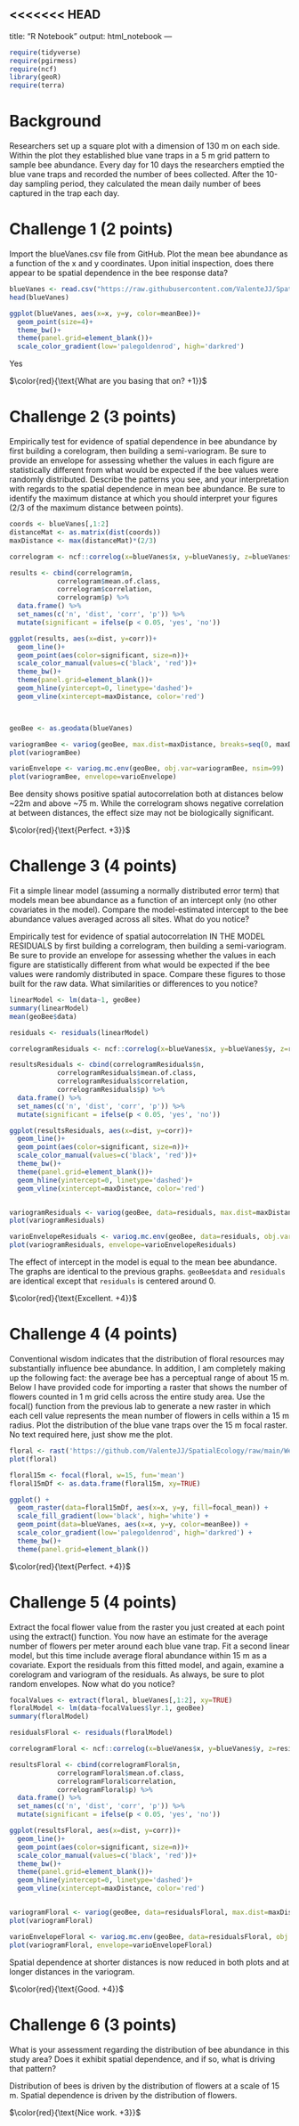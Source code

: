 <<<<<<< HEAD
---
title: "R Notebook"
output: html_notebook
---

```r

require(tidyverse)
require(pgirmess)
require(ncf)
library(geoR)
require(terra)
```


# Background

Researchers set up a square plot with a dimension of 130 m on each side. Within the plot they established blue vane traps in a 5 m grid pattern to sample bee abundance. Every day for 10 days the researchers emptied the blue vane traps and recorded the number of bees collected. After the 10-day sampling period, they calculated the mean daily number of bees captured in the trap each day.

# Challenge 1 (2 points)

Import the blueVanes.csv file from GitHub. Plot the mean bee abundance as a function of the x and y coordinates. Upon initial inspection, does there appear to be spatial dependence in the bee response data?

```r
blueVanes <- read.csv("https://raw.githubusercontent.com/ValenteJJ/SpatialEcology/main/Week6/blueVanes.csv")
head(blueVanes)

ggplot(blueVanes, aes(x=x, y=y, color=meanBee))+
  geom_point(size=4)+
  theme_bw()+
  theme(panel.grid=element_blank())+
  scale_color_gradient(low='palegoldenrod', high='darkred')
```

Yes

$\color{red}{\text{What are you basing that on? +1}}$


# Challenge 2 (3 points)

Empirically test for evidence of spatial dependence in bee abundance by first building a corelogram, then building a semi-variogram. Be sure to provide an envelope for assessing whether the values in each figure are statistically different from what would be expected if the bee values were randomly distributed. Describe the patterns you see, and your interpretation with regards to the spatial dependence in mean bee abundance. Be sure to identify the maximum distance at which you should interpret your figures (2/3 of the maximum distance between points).

```r
coords <- blueVanes[,1:2]
distanceMat <- as.matrix(dist(coords))
maxDistance <- max(distanceMat)*(2/3)

correlogram <- ncf::correlog(x=blueVanes$x, y=blueVanes$y, z=blueVanes$meanBee, increment=5, resamp=100)

results <- cbind(correlogram$n,
            correlogram$mean.of.class,
            correlogram$correlation,
            correlogram$p) %>%
  data.frame() %>%
  set_names(c('n', 'dist', 'corr', 'p')) %>%
  mutate(significant = ifelse(p < 0.05, 'yes', 'no'))

ggplot(results, aes(x=dist, y=corr))+
  geom_line()+
  geom_point(aes(color=significant, size=n))+
  scale_color_manual(values=c('black', 'red'))+
  theme_bw()+
  theme(panel.grid=element_blank())+
  geom_hline(yintercept=0, linetype='dashed')+
  geom_vline(xintercept=maxDistance, color='red')



geoBee <- as.geodata(blueVanes)

variogramBee <- variog(geoBee, max.dist=maxDistance, breaks=seq(0, maxDistance, by=3))
plot(variogramBee)

varioEnvelope <- variog.mc.env(geoBee, obj.var=variogramBee, nsim=99)
plot(variogramBee, envelope=varioEnvelope)
```

Bee density shows positive spatial autocorrelation both at distances below ~22m and above ~75 m. While the correlogram shows negative correlation at between distances, the effect size may not be biologically significant.

$\color{red}{\text{Perfect. +3}}$


# Challenge 3 (4 points)

Fit a simple linear model (assuming a normally distributed error term) that models mean bee abundance as a function of an intercept only (no other covariates in the model). Compare the model-estimated intercept to the bee abundance values averaged across all sites. What do you notice?  

Empirically test for evidence of spatial autocorrelation IN THE MODEL RESIDUALS by first building a correlogram, then building a semi-variogram. Be sure to provide an envelope for assessing whether the values in each figure are statistically different from what would be expected if the bee values were randomly distributed in space. Compare these figures to those built for the raw data. What similarities or differences to you notice?

```r
linearModel <- lm(data~1, geoBee)
summary(linearModel)
mean(geoBee$data)

residuals <- residuals(linearModel)

correlogramResiduals <- ncf::correlog(x=blueVanes$x, y=blueVanes$y, z=residuals, increment=5, resamp=100)

resultsResiduals <- cbind(correlogramResiduals$n,
            correlogramResiduals$mean.of.class,
            correlogramResiduals$correlation,
            correlogramResiduals$p) %>%
  data.frame() %>%
  set_names(c('n', 'dist', 'corr', 'p')) %>%
  mutate(significant = ifelse(p < 0.05, 'yes', 'no'))

ggplot(resultsResiduals, aes(x=dist, y=corr))+
  geom_line()+
  geom_point(aes(color=significant, size=n))+
  scale_color_manual(values=c('black', 'red'))+
  theme_bw()+
  theme(panel.grid=element_blank())+
  geom_hline(yintercept=0, linetype='dashed')+
  geom_vline(xintercept=maxDistance, color='red')


variogramResiduals <- variog(geoBee, data=residuals, max.dist=maxDistance, breaks=seq(0, maxDistance, by=3))
plot(variogramResiduals)

varioEnvelopeResiduals <- variog.mc.env(geoBee, data=residuals, obj.var=variogramBee, nsim=99)
plot(variogramResiduals, envelope=varioEnvelopeResiduals)
```

The effect of intercept in the model is equal to the mean bee abundance. The graphs are identical to the previous graphs. `geoBee$data` and `residuals` are identical except that `residuals` is centered around 0.

$\color{red}{\text{Excellent. +4}}$


# Challenge 4 (4 points)

Conventional wisdom indicates that the distribution of floral resources may substantially influence bee abundance. In addition, I am completely making up the following fact: the average bee has a perceptual range of about 15 m. Below I have provided code for importing a raster that shows the number of flowers counted in 1 m grid cells across the entire study area. Use the focal() function from the previous lab to generate a new raster in which each cell value represents the mean number of flowers in cells within a 15 m radius. Plot the distribution of the blue vane traps over the 15 m focal raster. No text required here, just show me the plot.

```r
floral <- rast('https://github.com/ValenteJJ/SpatialEcology/raw/main/Week6/floralResources.tif')
plot(floral)

floral15m <- focal(floral, w=15, fun='mean')
floral15mDf <- as.data.frame(floral15m, xy=TRUE)

ggplot() +
  geom_raster(data=floral15mDf, aes(x=x, y=y, fill=focal_mean)) +
  scale_fill_gradient(low='black', high='white') +
  geom_point(data=blueVanes, aes(x=x, y=y, color=meanBee)) +
  scale_color_gradient(low='palegoldenrod', high='darkred') +
  theme_bw()+
  theme(panel.grid=element_blank())
```

$\color{red}{\text{Perfect. +4}}$


# Challenge 5 (4 points)

Extract the focal flower value from the raster you just created at each point using the extract() function. You now have an estimate for the average number of flowers per meter around each blue vane trap. Fit a second linear model, but this time include average floral abundance within 15 m as a covariate. Export the residuals from this fitted model, and again, examine a corelogram and variogram of the residuals. As always, be sure to plot random envelopes. Now what do you notice?

```r
focalValues <- extract(floral, blueVanes[,1:2], xy=TRUE)
floralModel <- lm(data~focalValues$lyr.1, geoBee)
summary(floralModel)

residualsFloral <- residuals(floralModel)

correlogramFloral <- ncf::correlog(x=blueVanes$x, y=blueVanes$y, z=residualsFloral, increment=5, resamp=100)

resultsFloral <- cbind(correlogramFloral$n,
            correlogramFloral$mean.of.class,
            correlogramFloral$correlation,
            correlogramFloral$p) %>% 
  data.frame() %>%
  set_names(c('n', 'dist', 'corr', 'p')) %>%
  mutate(significant = ifelse(p < 0.05, 'yes', 'no'))

ggplot(resultsFloral, aes(x=dist, y=corr))+
  geom_line()+
  geom_point(aes(color=significant, size=n))+
  scale_color_manual(values=c('black', 'red'))+
  theme_bw()+
  theme(panel.grid=element_blank())+
  geom_hline(yintercept=0, linetype='dashed')+
  geom_vline(xintercept=maxDistance, color='red')


variogramFloral <- variog(geoBee, data=residualsFloral, max.dist=maxDistance, breaks=seq(0, maxDistance, by=3))
plot(variogramFloral)

varioEnvelopeFloral <- variog.mc.env(geoBee, data=residualsFloral, obj.var=variogramBee, nsim=99)
plot(variogramFloral, envelope=varioEnvelopeFloral)
```

Spatial dependence at shorter distances is now reduced in both plots and at longer distances in the variogram.

$\color{red}{\text{Good. +4}}$


# Challenge 6 (3 points)

What is your assessment regarding the distribution of bee abundance in this study area? Does it exhibit spatial dependence, and if so, what is driving that pattern?

Distribution of bees is driven by the distribution of flowers at a scale of 15 m. Spatial dependence is driven by the distribution of flowers.

$\color{red}{\text{Nice work. +3}}$


